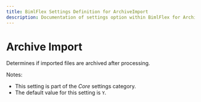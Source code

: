 ```yaml
---
title: BimlFlex Settings Definition for ArchiveImport
description: Documentation of settings option within BimlFlex for ArchiveImport
---
```

<head>
  <meta name="varigenceProduct" content="BimlFlex"></meta>
  <meta name="varigenceArticleType" content="Reference"></meta>
</head>

# Archive Import

Determines if imported files are archived after processing.

Notes:

* This setting is part of the *Core* settings category.
* The default value for this setting is `Y`.
